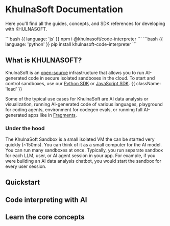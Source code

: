 

<HeroPattern />

# KhulnaSoft Documentation
Here you'll find all the guides, concepts, and SDK references for developing with KHULNASOFT.

<CodeGroup isTerminalCommand>
```bash {{ language: 'js' }}
npm i @khulnasoft/code-interpreter
```
```bash {{ language: 'python' }}
pip install khulnasoft-code-interpreter
```
</CodeGroup>

## What is KHULNASOFT?
KhulnaSoft is an [open-source](https://github.com/khulnasoft) infrastructure that allows you to run AI-generated code in secure isolated sandboxes in the cloud.
To start and control sandboxes, use our [Python SDK](https://pypi.org/project/khulnasoft/) or [JavaScript SDK](https://www.npmjs.com/package/khulnasoft). {{ className: 'lead' }}

Some of the typical use cases for KhulnaSoft are AI data analysis or visualization, running AI-generated code of various languages, playground for coding agents, environment for codegen evals, or running full AI-generated apps like in [Fragments](https://github.com/khulnasoft/fragments).

### Under the hood
The KhulnaSoft Sandbox is a small isolated VM the can be started very quickly (~150ms). You can think of it as a small computer for the AI model. You can run many sandboxes at once. Typically, you run separate sandbox for each LLM, user, or AI agent session in your app.
For example, if you were building an AI data analysis chatbot, you would start the sandbox for every user session.

## Quickstart
<Quickstart/>

## Code interpreting with AI
<CodeInterpreting/>

## Learn the core concepts
<Concepts/>

